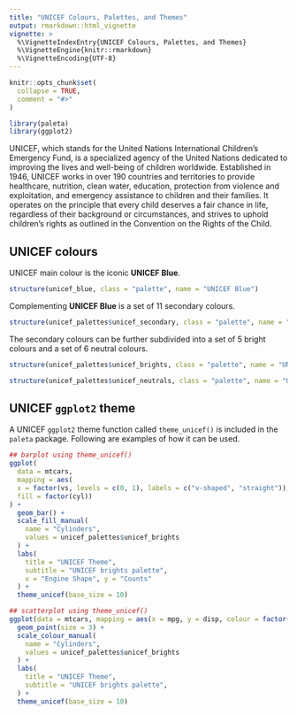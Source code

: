 ```yaml
---
title: "UNICEF Colours, Palettes, and Themes"
output: rmarkdown::html_vignette
vignette: >
  %\VignetteIndexEntry{UNICEF Colours, Palettes, and Themes}
  %\VignetteEngine{knitr::rmarkdown}
  %\VignetteEncoding{UTF-8}
---
```


```r
knitr::opts_chunk$set(
  collapse = TRUE,
  comment = "#>"
)
```

```r
library(paleta)
library(ggplot2)
```

UNICEF, which stands for the United Nations International Children's Emergency Fund, is a specialized agency of the United Nations dedicated to improving the lives and well-being of children worldwide. Established in 1946, UNICEF works in over 190 countries and territories to provide healthcare, nutrition, clean water, education, protection from violence and exploitation, and emergency assistance to children and their families. It operates on the principle that every child deserves a fair chance in life, regardless of their background or circumstances, and strives to uphold children's rights as outlined in the Convention on the Rights of the Child.

## UNICEF colours

UNICEF main colour is the iconic **UNICEF Blue**.

```r
structure(unicef_blue, class = "palette", name = "UNICEF Blue")
```

Complementing **UNICEF Blue** is a set of 11 secondary colours.

```r
structure(unicef_palettes$unicef_secondary, class = "palette", name = "UNICEF Secondary")
```

The secondary colours can be further subdivided into a set of 5 bright colours and a set of 6 neutral colours.

```r
structure(unicef_palettes$unicef_brights, class = "palette", name = "UNICEF Brights")
```

```r
structure(unicef_palettes$unicef_neutrals, class = "palette", name = "UNICEF Neutrals")
```

## UNICEF `ggplot2` theme

A UNICEF `ggplot2` theme function called `theme_unicef()` is included in the `paleta` package. Following are examples of how it can be used.

```r
## barplot using theme_unicef()
ggplot(
  data = mtcars,
  mapping = aes(
  x = factor(vs, levels = c(0, 1), labels = c("v-shaped", "straight")),
  fill = factor(cyl))
) +
  geom_bar() +
  scale_fill_manual(
    name = "Cylinders", 
    values = unicef_palettes$unicef_brights
  ) +
  labs(
    title = "UNICEF Theme",
    subtitle = "UNICEF brights palette",
    x = "Engine Shape", y = "Counts"
  ) +
  theme_unicef(base_size = 10)
```

```r
## scatterplot using theme_unicef()
ggplot(data = mtcars, mapping = aes(x = mpg, y = disp, colour = factor(cyl))) +
  geom_point(size = 3) +
  scale_colour_manual(
    name = "Cylinders", 
    values = unicef_palettes$unicef_brights
  ) +
  labs(
    title = "UNICEF Theme",
    subtitle = "UNICEF brights palette",
  ) +
  theme_unicef(base_size = 10)
```

